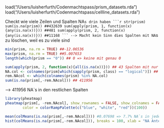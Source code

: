 load("/Users/luisherfurth/Codenmachtspass/prism_datasets.rda")
load("/Users/luisherfurth/Codenmachtspass/cellline_datasets.rda")


Checkt wie viele Zeilen und Spalten NA`s drin haben
```r
str(prism)
sum(is.na(prism)) ##432639
sum(apply(prism, 1, function(x){any(is.na(x))})) ##481
sum(apply(prism, 2, function(x){any(is.na(x))})) ##11168
```
--> Macht kein Sinn dies Spalten mit NA`s zu löschen, weil es zu viele sind

```r
min(prism, na.rm = TRUE) ##-12.06536
max(prism, na.rm = TRUE) ##5.007653
length(which(prism == "0")) ## 0 => keine mit genau 0
```

```r
sum(apply(prism, 2, function(x){all(is.na(x))})) ## 43 Spalten mit nur NA`s
NA.col <- colnames(prism[which(sapply(prism, class) == "logical")]) ## Die 43 Spalten mit nur NA`s
rem.NAcol <- which(colnames(prism) %in% NA.col)
sum(is.na(prism[,-rem.NAcol])) ## 411956
```
--> 411956 NA`s in den restlichen Spalten



```r
library(pheatmap)
pheatmap(prism[, -rem.NAcol], show_rownames = FALSE, show_colnames = FALSE,
        color = colorRampPalette(c("blue", "white", "red"))(100))
```

```r
mean(colMeans(is.na(prism[,-rem.NAcol]))) #0.07698 => 7.7% NA`s in jeder Spalte
hist(colMeans(is.na(prism[,-rem.NAcol])), breaks = 100, xlab = "NA Anteil", main = "Histogramm der NA Anteile")
```

```r
```

```r
```
